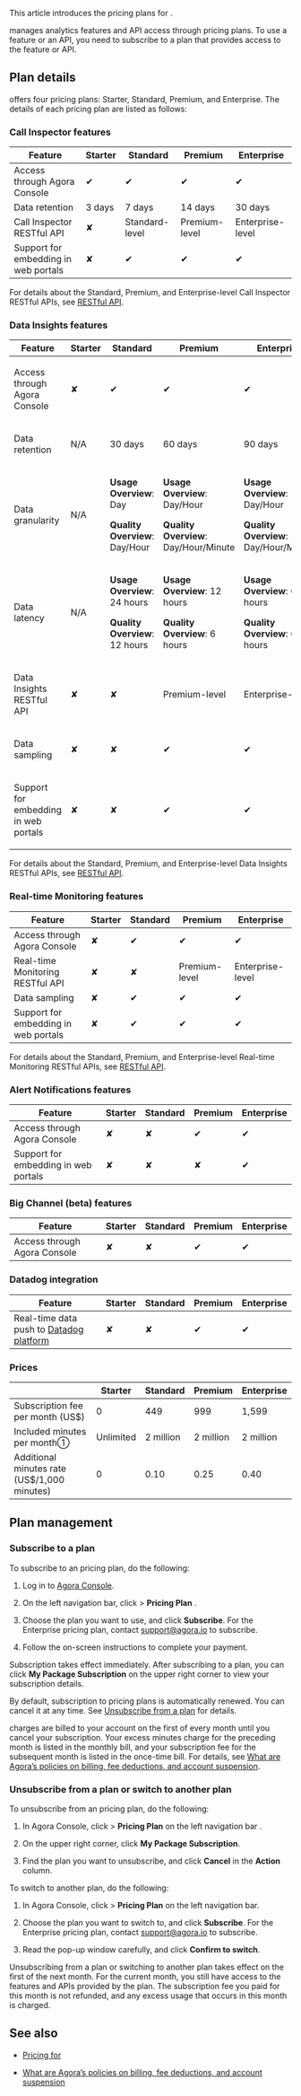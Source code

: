 This article introduces the pricing plans for <Vpd k="NAME"/>.

<Vpd k="NAME"/> manages analytics features and API access through pricing plans. To use a feature or an API, you need to subscribe to a plan that provides access to the feature or API.

## Plan details

<Vpd k="NAME"/> offers four pricing plans: Starter, Standard, Premium, and Enterprise. The details of each pricing plan are listed as follows:

### Call Inspector features

| Feature                              | Starter | Standard       | Premium       | Enterprise       |
|--------------------------------------|---------|----------------|---------------|------------------|
| Access through Agora Console         | ✔       | ✔              | ✔             | ✔                |
| Data retention                       | 3 days  | 7 days         | 14 days       | 30 days          |
| Call Inspector RESTful API           | ✘       | Standard-level | Premium-level | Enterprise-level |
| Support for embedding in web portals | ✘       | ✔              | ✔             | ✔                |

For details about the Standard, Premium, and Enterprise-level Call Inspector RESTful APIs, see [RESTful API](../reference/api).

### Data Insights features

<table>
    <colgroup>
        <col/>
        <col/>
        <col/>
        <col/>
        <col/>
    </colgroup>
    <thead>
    <tr>
        <th>Feature</th>
        <th>Starter</th>
        <th>Standard</th>
        <th>Premium</th>
        <th>Enterprise</th>
    </tr>
    </thead>
    <tbody>
    <tr class="odd">
        <td><p>Access through Agora Console</p></td>
        <td><p>✘</p></td>
        <td><p>✔</p></td>
        <td><p>✔</p></td>
        <td><p>✔</p></td>
    </tr>
    <tr class="even">
        <td><p>Data retention</p></td>
        <td><p>N/A</p></td>
        <td><p>30 days</p></td>
        <td><p>60 days</p></td>
        <td><p>90 days</p></td>
    </tr>
    <tr class="odd">
        <td><p>Data granularity</p></td>
        <td><p>N/A</p></td>
        <td><p><strong>Usage Overview</strong>: Day</p>
            <p><strong>Quality Overview</strong>: Day/Hour</p></td>
        <td><p><strong>Usage Overview</strong>: Day/Hour</p>
            <p><strong>Quality Overview</strong>: Day/Hour/Minute</p></td>
        <td><p><strong>Usage Overview</strong>: Day/Hour</p>
            <p><strong>Quality Overview</strong>: Day/Hour/Minute</p></td>
    </tr>
    <tr class="even">
        <td><p>Data latency</p></td>
        <td><p>N/A</p></td>
        <td><p><strong>Usage Overview</strong>: 24 hours</p>
            <p><strong>Quality Overview</strong>: 12 hours</p></td>
        <td><p><strong>Usage Overview</strong>: 12 hours</p>
            <p><strong>Quality Overview</strong>: 6 hours</p></td>
        <td><p><strong>Usage Overview</strong>: 6 hours</p>
            <p><strong>Quality Overview</strong>: 6 hours</p></td>
    </tr>
    <tr class="odd">
        <td><p>Data Insights RESTful API</p></td>
        <td><p>✘</p></td>
        <td><p>✘</p></td>
        <td><p>Premium-level</p></td>
        <td><p>Enterprise-level</p></td>
    </tr>
    <tr class="even">
        <td><p>Data sampling</p></td>
        <td><p>✘</p></td>
        <td><p>✘</p></td>
        <td><p>✔</p></td>
        <td><p>✔</p></td>
    </tr>
    <tr class="odd">
        <td><p>Support for embedding in web portals</p></td>
        <td><p>✘</p></td>
        <td><p>✘</p></td>
        <td><p>✔</p></td>
        <td><p>✔</p></td>
    </tr>
    </tbody>
</table>

For details about the Standard, Premium, and Enterprise-level Data Insights RESTful APIs, see [RESTful API](../reference/api).

### Real-time Monitoring features

| Feature                              | Starter | Standard | Premium       | Enterprise       |
|--------------------------------------|---------|----------|---------------|------------------|
| Access through Agora Console         | ✘       | ✔        | ✔             | ✔                |
| Real-time Monitoring RESTful API     | ✘       | ✘        | Premium-level | Enterprise-level |
| Data sampling                        | ✘       | ✔        | ✔             | ✔                |
| Support for embedding in web portals | ✘       | ✔        | ✔             | ✔                |

For details about the Standard, Premium, and Enterprise-level Real-time Monitoring RESTful APIs, see [RESTful API](../reference/api).

### Alert Notifications features

| Feature                              | Starter | Standard | Premium | Enterprise |
|--------------------------------------|---------|----------|---------|------------|
| Access through Agora Console         | ✘       | ✘        | ✔       | ✔          |
| Support for embedding in web portals | ✘       | ✘        | ✘       | ✔          |

### Big Channel (beta) features

| Feature                      | Starter | Standard | Premium | Enterprise |
|------------------------------|---------|----------|---------|------------|
| Access through Agora Console | ✘       | ✘        | ✔       | ✔          |

### Datadog integration

| Feature                      | Starter | Standard | Premium | Enterprise |
|------------------------------|---------|----------|---------|------------|
| Real-time data push to [Datadog platform](https://www.datadoghq.com/)    | ✘       | ✘       | ✔      | ✔          |

### Prices

|                                             | Starter   | Standard  | Premium   | Enterprise |
|---------------------------------------------|-----------|-----------|-----------|------------|
| Subscription fee per month (US$)            | 0         | 449       | 999       | 1,599      |
| Included minutes per month①                 | Unlimited | 2 million | 2 million | 2 million  |
| Additional minutes rate (US$/1,000 minutes) | 0         | 0.10      | 0.25      | 0.40       |

## Plan management


### Subscribe to a plan

To subscribe to an <Vpd k="NAME"/> pricing plan, do the following:

1.  Log in to [Agora Console](https://console.agora.io/).

2.  On the left navigation bar, click **<Vpd k="NAME"/>** &gt; **Pricing Plan** .

3.  Choose the plan you want to use, and click **Subscribe**.
For the Enterprise pricing plan, contact support@agora.io to subscribe.

4.  Follow the on-screen instructions to complete your payment.

Subscription takes effect immediately. After subscribing to a plan, you can click **My Package Subscription** on the upper right corner to view your subscription details.

By default, subscription to <Vpd k="NAME"/> pricing plans is automatically renewed. You can cancel it at any time. See [Unsubscribe from a plan](#unsubscribe-from-a-plan-or-switch-to-another-plan) for details.

<Vpd k="NAME"/> charges are billed to your account on the first of every month until you cancel your subscription. Your excess minutes charge for the preceding month is listed in the monthly bill, and your subscription fee for the subsequent month is listed in the once-time bill. For details, see [What are Agora’s policies on billing, fee deductions, and account suspension](../reference/billing-policies#billing-fee-deductions-and-account-suspension-policies).


### Unsubscribe from a plan or switch to another plan

To unsubscribe from an <Vpd k="NAME"/> pricing plan, do the following:

1.  In Agora Console, click **<Vpd k="NAME"/>** &gt; **Pricing Plan** on the left navigation bar .

2.  On the upper right corner, click **My Package Subscription**.

3.  Find the plan you want to unsubscribe, and click **Cancel** in the **Action** column.

To switch to another plan, do the following:

1.  In Agora Console, click **<Vpd k="NAME"/>** &gt; **Pricing Plan** on the left navigation bar.

2.  Choose the plan you want to switch to, and click **Subscribe**.
For the Enterprise pricing plan, contact support@agora.io to subscribe.

3.  Read the pop-up window carefully, and click **Confirm to switch**.

Unsubscribing from a plan or switching to another plan takes effect on the first of the next month. For the current month, you still have access to the features and APIs provided by the plan. The subscription fee you paid for this month is not refunded, and any excess usage that occurs in this month is charged.

## See also

-   [Pricing for <Vg k="VSDK" />](../../video-calling/reference/pricing)

-   [What are Agora’s policies on billing, fee deductions, and account suspension](../reference/billing-policies#billing-fee-deductions-and-account-suspension-policies)

